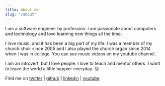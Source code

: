 ```yaml
---
title: About me
slug: "/about"
---
```


I am a software engineer by profession. I am passionate about computers and technology and love learning new things all the time.

I love music, and it has been a big part of my life. I was a member of my church choir since 2005 and I also played the church organ since 2014 when I was in college. You can see music videos on my youtube channel.

I am an introvert, but I love people. I love to teach and mentor others. I want to leave the world a little happier everyday. 😊

Find me on [twitter](https://twitter.com/johnjacobkenny) | [github](https://github.com/johnjacobkenny) | [linkedin](https://www.linkedin.com/in/kennyjohnjacob/) | [youtube](https://www.youtube.com/channel/UC5GTmqKzbwaIOzkorWo6JOQ)